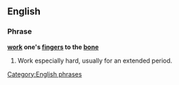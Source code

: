 ==English==

===Phrase===
'''[[work]] one's [[fingers]] to the [[bone]]'''

# {{idiom}} Work especially hard, usually for an extended period.

[[Category:English phrases]]